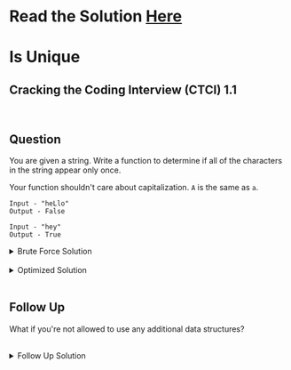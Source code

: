 # Read the Solution [Here](https://quastor.org/cracking-the-coding-interview/arrays-and-strings/is-unique)

# Is Unique

## Cracking the Coding Interview (CTCI) 1.1

<br />

## Question

You are given a string. Write a function to determine if all of the characters in the string appear only once.

Your function shouldn't care about capitalization. `A` is the same as `a`.

```
Input - "heLlo"
Output - False

Input - "hey"
Output - True
```

<details>
  <summary>Brute Force Solution</summary>


For each character in the input string, check every other character and make sure they're different.

```python
def isUnique(s):
    s = s.lower()
    # c -> counter, l -> letter
    for c1, l1  in enumerate(s):
        for c2, l2 in enumerate(s):
            if c1 == c2:
                continue
            if l1 == l2:
                return False
    return True
```

We implement this with two loops. The first loop iterates through every character in the string.

For each iteration, we will check to make sure that this character does not appear again in the string. We do this with the nested loop.

The time complexity is $$O(n^2)$$. The space complexity is $$O(n)$$ since we're creating a new string on line 3.

</details>


<br />

<details>
  <summary>Optimized Solution</summary>


Instead of using two loops, we can use a set. As we iterate through the string, we check if the current letter is in the set.

If it is, then we return `False`. Otherwise, we add the current letter to the set and continue iterating.

```python
def isUnique(s):
    s = s.lower()
    seen = set(s)
    for i in s:
      if i in seen:
          return False
    return True
```

The time complexity is $$O(n)$$ and the space complexity is $$O(n)$$.

</details>


<br />

## Follow Up

What if you're not allowed to use any additional data structures?

<br />

<details>
  <summary>Follow Up Solution</summary>


The brute force solution doesn't use any extra data structures, but can we do better than $$O(n^2)$$ time complexity?

Instead of using two for loops, what if we sorted the string and then just checked if any of the characters were equivalent to the character before them?

We're taking advantage of the fact that if you sort the string, all identical characters will be placed right next to each other.

```python
def isUnique(s):
    s = sorted(s.lower())
    for i in range(1, len(s)):
        if s[i] == s[i - 1]:
            return False
    return True
```

The time complexity is $$O(n \log n)$$ and the space complexity is $$O(n)$$.

</details>

